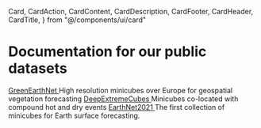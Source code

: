 
  Card,
  CardAction,
  CardContent,
  CardDescription,
  CardFooter,
  CardHeader,
  CardTitle,
} from "@/components/ui/card"



<h1 className="text-3xl font-bold text-center -mb-6">Documentation for our public datasets</h1>
<div></div>


<div className="grid grid-cols-1 md:grid-cols-2 lg:grid-cols-3 gap-4">
  
  <Card className="w-full max-w-sm hover:bg-[var(--accent)] transition-colors duration-200">
    <CardHeader>
    <CardTitle> <a href='/resources/datasets/greenearthnet' target='_blank'> GreenEarthNet </a> </CardTitle>
      <CardDescription> High resolution minicubes over Europe for geospatial vegetation forecasting </CardDescription>
    </CardHeader>
  </Card>
      
  <Card className="w-full max-w-sm hover:bg-[var(--accent)] transition-colors duration-200">
    <CardHeader>
    <CardTitle> <a href='https://www.nature.com/articles/s41597-025-04447-5#Sec10' target='_blank'> DeepExtremeCubes </a> </CardTitle>
      <CardDescription> Minicubes co-located with compound hot and dry events </CardDescription>
    </CardHeader>
  </Card>

  <Card className="w-full max-w-sm hover:bg-[var(--accent)] transition-colors duration-200">
    <CardHeader>
    <CardTitle> <a href='/resources/datasets/earthnet2021' target='_blank'> EarthNet2021 </a> </CardTitle>
      <CardDescription> The first collection of minicubes for Earth surface forecasting. </CardDescription>
    </CardHeader>
  </Card>

</div>

